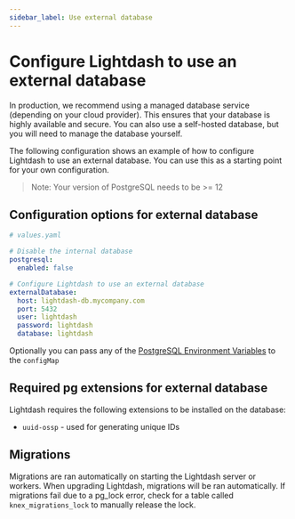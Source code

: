 ```yaml
---
sidebar_label: Use external database
---
```


# Configure Lightdash to use an external database

In production, we recommend using a managed database service (depending on your cloud provider). This ensures that your database is highly available and secure. You can also use a self-hosted database, but you will need to manage the database yourself.

The following configuration shows an example of how to configure Lightdash to use an external database. You can use this as a starting point for your own configuration.

> Note: Your version of PostgreSQL needs to be >= 12

## Configuration options for external database

```yaml
# values.yaml

# Disable the internal database
postgresql:
  enabled: false

# Configure Lightdash to use an external database
externalDatabase:
  host: lightdash-db.mycompany.com
  port: 5432
  user: lightdash
  password: lightdash
  database: lightdash
```

Optionally you can pass any of the [PostgreSQL Environment Variables](https://www.postgresql.org/docs/current/libpq-envars.html) to the `configMap`

## Required pg extensions for external database

Lightdash requires the following extensions to be installed on the database:

- `uuid-ossp` - used for generating unique IDs

## Migrations

Migrations are ran automatically on starting the Lightdash server or workers. When upgrading Lightdash, migrations
will be ran automatically. If migrations fail due to a pg_lock error, check for a table called
`knex_migrations_lock` to manually release the lock.
